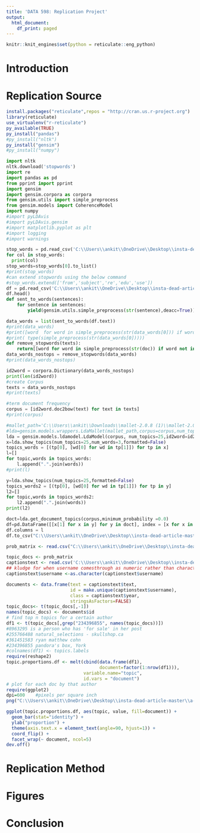 ---
title: 'DATA 598: Replication Project'
output:
  html_document:
    df_print: paged
---
```{r setup, include = FALSE}
knitr::knit_engines$set(python = reticulate::eng_python)
```

# Introduction


# Replication Source
```{r}
install.packages("reticulate",repos = "http://cran.us.r-project.org")
library(reticulate)
use_virtualenv("r-reticulate")
py_available(TRUE)
py_install("pandas")
#py_install("nltk")
py_install("gensim")
#py_install("numpy")
```

```{python}
import nltk
nltk.download('stopwords')
import re
import pandas as pd
from pprint import pprint
import gensim
import gensim.corpora as corpora
from gensim.utils import simple_preprocess
from gensim.models import CoherenceModel
import numpy 
#import pyLDAvis
#import pyLDAvis.gensim
#import matplotlib.pyplot as plt
#import logging
#import warnings

```

```{python}
stop_words = pd.read_csv('C:\\Users\\ankit\\OneDrive\\Desktop\\insta-dead-article-master\\en.txt',header=None)
for col in stop_words:
  print(col)
stop_words=stop_words[0].to_list()
#print(stop_words)
#can extend stopwords using the below command
#stop_words.extend(['from','subject','re','edu','use'])
df = pd.read_csv('C:\\Users\\ankit\\OneDrive\\Desktop\\insta-dead-article-master\\data\\posts-formatted-for-topicmodelling.csv', encoding='latin-1')
df.head()
def sent_to_words(sentences):
    for sentence in sentences:
        yield(gensim.utils.simple_preprocess(str(sentence),deacc=True)) #deacc = True removes punctuation

data_words = list(sent_to_words(df.text))
#print(data_words)
#print([word  for word in simple_preprocess(str(data_words[0])) if word not in stop_words])
#print( type(simple_preprocess(str(data_words[0]))))
def remove_stopwords(texts):
    return[[word for word in simple_preprocess(str(doc)) if word not in stop_words] for doc in texts]
data_words_nostops = remove_stopwords(data_words)
#print(data_words_nostops)

```

```{python}
id2word = corpora.Dictionary(data_words_nostops)
print(len(id2word))
#create Corpus
texts = data_words_nostops
#print(texts)
```


```{python}
#term document frequency
corpus = [id2word.doc2bow(text) for text in texts]
#print(corpus)

#mallet_path='C:\\Users\\ankit\\Downloads\\mallet-2.0.8 (1)\\mallet-2.0.8'
#lda=gensim.models.wrappers.LdaMallet(mallet_path,corpus=corpus,num_topics=25,id2word=id2word)
lda = gensim.models.ldamodel.LdaModel(corpus, num_topics=25,id2word=id2word,minimum_probability =0)
x=lda.show_topics(num_topics=25,num_words=3,formatted=False)
topics_words = [(tp[0], [wd[0] for wd in tp[1]]) for tp in x]
l=[]
for topic,words in topics_words:
    l.append(".".join(words))
#print(l)

```
```{python}
y=lda.show_topics(num_topics=25,formatted=False)
topics_words2 = [(tp[0], [wd[0] for wd in tp[1]]) for tp in y]
l2=[]
for topic,words in topics_words2:
    l2.append(".".join(words))
print(l2)
```


```{python}
doct=lda.get_document_topics(corpus,minimum_probability =0.0)
df=pd.DataFrame([[x[1] for x in y] for y in doct], index = [x for x in range(len(doct))])
df.columns = l
df.to_csv("C:\\Users\\ankit\\OneDrive\\Desktop\\insta-dead-article-master\\prob.csv")
```


```{r}
prob_matrix <- read.csv("C:\\Users\\ankit\\OneDrive\\Desktop\\insta-dead-article-master\\prob.csv", header=TRUE)
```

```{r}
topic_docs <- prob_matrix
captionstext <- read.csv('C:\\Users\\ankit\\OneDrive\\Desktop\\insta-dead-article-master\\data\\posts-formatted-for-topicmodelling.csv', stringsAsFactors = FALSE)
## kludge for when username comesthrough as numeric rather than character
captionstext$username <-as.character(captionstext$username)

documents <- data.frame(text = captionstext$text,
                        id = make.unique(captionstext$username),
                        class = captionstext$year, 
                        stringsAsFactors=FALSE)
topic_docs<- t(topic_docs[,-1])
names(topic_docs) <- documents$id
# find top n topics for a certain author
df1 <- t(topic_docs[,grep("234396855", names(topic_docs))])
#8963295 is a person who has 'for sale' in her post
#255766488 natural_selections - skullshop.ca
#361451583 ryan matthew cohn
#234396855 pandora's box, York
#colnames(df1) <- topics.labels
require(reshape2)
topic.proportions.df <- melt(cbind(data.frame(df1),
                                   document=factor(1:nrow(df1))),
                             variable.name="topic",
                             id.vars = "document") 
# plot for each doc by that author
require(ggplot2)
dpi=600    #pixels per square inch
png("C:\\Users\\ankit\\OneDrive\\Desktop\\insta-dead-article-master\\a-figure.png", width=14*dpi, height=14*dpi, res=dpi)

ggplot(topic.proportions.df, aes(topic, value, fill=document)) +
  geom_bar(stat="identity") +
  ylab("proportion") +
  theme(axis.text.x = element_text(angle=90, hjust=1)) +  
  coord_flip() +
  facet_wrap(~ document, ncol=5)
dev.off()


```

# Replication Method


# Figures


# Conclusion
